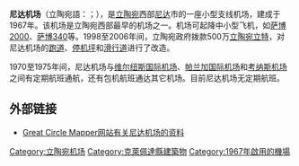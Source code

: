 {{Airport infobox
| airport_name     = 尼达机场
| nativename       = Nidos oro uostas
| photo            = 
| photosize        = 
| caption          = 
| type             = 民用
| run by           = 
| opened           = 1967年
| closed           = 
| city             = [[尼达|尼达]]
| location         = [[尼达|尼达]]
| distance_to_city = 
| elevation        = 2米
| website          = 
| IATA             = 
| ICAO             = EYND
| FAA              = 
| LID              = 
| coordinates      = {{coord|55|19|40|N|21|02|44|E|type:airport}}
| runway1_heading  = 08/26
| runway1_feet     = 
| runway1_meter    = 
| runway1_surface  = 沥青
| stat_year        = 
| stat_passenger   = 
| stat_cargo       = 
| stat_flight      =
| stat1-header     =
| stat1-data       =
| footnotes        =
}}
'''尼达机场'''（立陶宛語：{{lang|lt|'''Nidos oro uostas'''}}；{{airport codes||EYND}}），是[[立陶宛|立陶宛]]西部[[尼达|尼达]]市的一座小型支线机场，建成于1967年。该机场是立陶宛西部最早的机场之一。机场可起降中小型飞机，如[[萨博2000|萨博2000]]、[[萨博340|萨博340]]等。1998至2006年间，立陶宛政府拨款500万[[立陶宛立特|立陶宛立特]]，对尼达机场的[[跑道|跑道]]、[[停机坪|停机坪]]和[[滑行道|滑行道]]进行了改造。

1970至1975年间，尼达机场与[[维尔纽斯国际机场|维尔纽斯国际机场]]、[[帕兰加国际机场|帕兰加国际机场]]和[[考纳斯机场|考纳斯机场]]之间有定期航班通航，还有包机航班通达其它机场。目前尼达机场无定期航班。

== 外部链接 ==
* {{En icon}}[http://gc.kls2.com/airport/EYND Great Circle Mapper网站有关尼达机场的资料] {{Wayback|url=http://gc.kls2.com/airport/EYND |date=20160304114346 }}

{{立陶宛机场}}
[[Category:立陶宛机场|Category:立陶宛机场]]
[[Category:克萊佩達縣建築物|Category:克萊佩達縣建築物]]
[[Category:1967年啟用的機場|Category:1967年啟用的機場]]